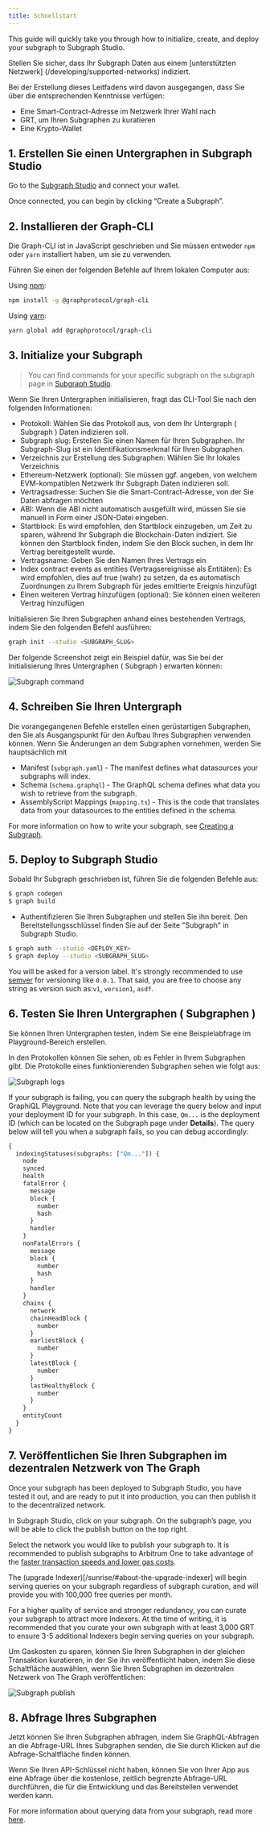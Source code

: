```yaml
---
title: Schnellstart
---
```


This guide will quickly take you through how to initialize, create, and deploy your subgraph to Subgraph Studio.

Stellen Sie sicher, dass Ihr Subgraph Daten aus einem [unterstützten Netzwerk] (/developing/supported-networks) indiziert.

Bei der Erstellung dieses Leitfadens wird davon ausgegangen, dass Sie über die entsprechenden Kenntnisse verfügen:

- Eine Smart-Contract-Adresse im Netzwerk Ihrer Wahl nach
- GRT, um Ihren Subgraphen zu kuratieren
- Eine Krypto-Wallet

## 1. Erstellen Sie einen Untergraphen in Subgraph Studio

Go to the [Subgraph Studio](https://thegraph.com/studio/) and connect your wallet.

Once connected, you can begin by clicking “Create a Subgraph”.

## 2. Installieren der Graph-CLI

Die Graph-CLI ist in JavaScript geschrieben und Sie müssen entweder `npm` oder `yarn` installiert haben, um sie zu verwenden.

Führen Sie einen der folgenden Befehle auf Ihrem lokalen Computer aus:

Using [npm](https://www.npmjs.com/):

```sh
npm install -g @graphprotocol/graph-cli
```

Using [yarn](https://yarnpkg.com/):

```sh
yarn global add @graphprotocol/graph-cli
```

## 3. Initialize your Subgraph

> You can find commands for your specific subgraph on the subgraph page in [Subgraph Studio](https://thegraph.com/studio/).

Wenn Sie Ihren Untergraphen initialisieren, fragt das CLI-Tool Sie nach den folgenden Informationen:

- Protokoll: Wählen Sie das Protokoll aus, von dem Ihr Untergraph ( Subgraph ) Daten indizieren soll.
- Subgraph slug: Erstellen Sie einen Namen für Ihren Subgraphen. Ihr Subgraph-Slug ist ein Identifikationsmerkmal für Ihren Subgraphen.
- Verzeichnis zur Erstellung des Subgraphen: Wählen Sie Ihr lokales Verzeichnis
- Ethereum-Netzwerk (optional): Sie müssen ggf. angeben, von welchem EVM-kompatiblen Netzwerk Ihr Subgraph Daten indizieren soll.
- Vertragsadresse: Suchen Sie die Smart-Contract-Adresse, von der Sie Daten abfragen möchten
- ABI: Wenn die ABI nicht automatisch ausgefüllt wird, müssen Sie sie manuell in Form einer JSON-Datei eingeben.
- Startblock: Es wird empfohlen, den Startblock einzugeben, um Zeit zu sparen, während Ihr Subgraph die Blockchain-Daten indiziert. Sie können den Startblock finden, indem Sie den Block suchen, in dem Ihr Vertrag bereitgestellt wurde.
- Vertragsname: Geben Sie den Namen Ihres Vertrags ein
- Index contract events as entities (Vertragsereignisse als Entitäten): Es wird empfohlen, dies auf true (wahr) zu setzen, da es automatisch Zuordnungen zu Ihrem Subgraph für jedes emittierte Ereignis hinzufügt
- Einen weiteren Vertrag hinzufügen (optional): Sie können einen weiteren Vertrag hinzufügen

Initialisieren Sie Ihren Subgraphen anhand eines bestehenden Vertrags, indem Sie den folgenden Befehl ausführen:

```sh
graph init --studio <SUBGRAPH_SLUG>
```

Der folgende Screenshot zeigt ein Beispiel dafür, was Sie bei der Initialisierung Ihres Untergraphen ( Subgraph ) erwarten können:

![Subgraph command](/img/subgraph-init-example.png)

## 4. Schreiben Sie Ihren Untergraph

Die vorangegangenen Befehle erstellen einen gerüstartigen Subgraphen, den Sie als Ausgangspunkt für den Aufbau Ihres Subgraphen verwenden können. Wenn Sie Änderungen an dem Subgraphen vornehmen, werden Sie hauptsächlich mit

- Manifest (`subgraph.yaml`) - The manifest defines what datasources your subgraphs will index.
- Schema (`schema.graphql`) - The GraphQL schema defines what data you wish to retrieve from the subgraph.
- AssemblyScript Mappings (`mapping.ts`) - This is the code that translates data from your datasources to the entities defined in the schema.

For more information on how to write your subgraph, see [Creating a Subgraph](/developing/creating-a-subgraph).

## 5. Deploy to Subgraph Studio

Sobald Ihr Subgraph geschrieben ist, führen Sie die folgenden Befehle aus:

```sh
$ graph codegen
$ graph build
```

- Authentifizieren Sie Ihren Subgraphen und stellen Sie ihn bereit. Den Bereitstellungsschlüssel finden Sie auf der Seite "Subgraph" in Subgraph Studio.

```sh
$ graph auth --studio <DEPLOY_KEY>
$ graph deploy --studio <SUBGRAPH_SLUG>
```

You will be asked for a version label. It's strongly recommended to use [semver](https://semver.org/) for versioning like `0.0.1`. That said, you are free to choose any string as version such as:`v1`, `version1`, `asdf`.

## 6. Testen Sie Ihren Untergraphen ( Subgraphen )

Sie können Ihren Untergraphen testen, indem Sie eine Beispielabfrage im Playground-Bereich erstellen.

In den Protokollen können Sie sehen, ob es Fehler in Ihrem Subgraphen gibt. Die Protokolle eines funktionierenden Subgraphen sehen wie folgt aus:

![Subgraph logs](/img/subgraph-logs-image.png)

If your subgraph is failing, you can query the subgraph health by using the GraphiQL Playground. Note that you can leverage the query below and input your deployment ID for your subgraph. In this case, `Qm...` is the deployment ID (which can be located on the Subgraph page under **Details**). The query below will tell you when a subgraph fails, so you can debug accordingly:

```graphql
{
  indexingStatuses(subgraphs: ["Qm..."]) {
    node
    synced
    health
    fatalError {
      message
      block {
        number
        hash
      }
      handler
    }
    nonFatalErrors {
      message
      block {
        number
        hash
      }
      handler
    }
    chains {
      network
      chainHeadBlock {
        number
      }
      earliestBlock {
        number
      }
      latestBlock {
        number
      }
      lastHealthyBlock {
        number
      }
    }
    entityCount
  }
}
```

## 7. Veröffentlichen Sie Ihren Subgraphen im dezentralen Netzwerk von The Graph

Once your subgraph has been deployed to Subgraph Studio, you have tested it out, and are ready to put it into production, you can then publish it to the decentralized network.

In Subgraph Studio, click on your subgraph. On the subgraph’s page, you will be able to click the publish button on the top right.

Select the network you would like to publish your subgraph to. It is recommended to publish subgraphs to Arbitrum One to take advantage of the [faster transaction speeds and lower gas costs](/arbitrum/arbitrum-faq).

The (upgrade Indexer)[/sunrise/#about-the-upgrade-indexer] will begin serving queries on your subgraph regardless of subgraph curation, and will provide you with 100,000 free queries per month.

For a higher quality of service and stronger redundancy, you can curate your subgraph to attract more Indexers. At the time of writing, it is recommended that you curate your own subgraph with at least 3,000 GRT to ensure 3-5 additional Indexers begin serving queries on your subgraph.

Um Gaskosten zu sparen, können Sie Ihren Subgraphen in der gleichen Transaktion kuratieren, in der Sie ihn veröffentlicht haben, indem Sie diese Schaltfläche auswählen, wenn Sie Ihren Subgraphen im dezentralen Netzwerk von The Graph veröffentlichen:

![Subgraph publish](/img/publish-and-signal-tx.png)

## 8. Abfrage Ihres Subgraphen

Jetzt können Sie Ihren Subgraphen abfragen, indem Sie GraphQL-Abfragen an die Abfrage-URL Ihres Subgraphen senden, die Sie durch Klicken auf die Abfrage-Schaltfläche finden können.

Wenn Sie Ihren API-Schlüssel nicht haben, können Sie von Ihrer App aus eine Abfrage über die kostenlose, zeitlich begrenzte Abfrage-URL durchführen, die für die Entwicklung und das Bereitstellen verwendet werden kann.

For more information about querying data from your subgraph, read more [here](/querying/querying-the-graph/).

